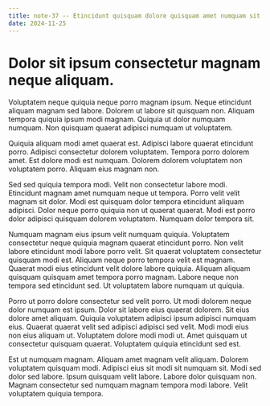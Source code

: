 ```yaml
---
title: note-37 -- Etincidunt quisquam dolore quisquam amet numquam sit neque.
date: 2024-11-25
---
```


# Dolor sit ipsum consectetur magnam neque aliquam.

Voluptatem neque quiquia neque porro magnam ipsum. Neque etincidunt aliquam magnam sed labore. Dolorem ut labore sit quisquam non. Aliquam tempora quiquia ipsum modi magnam. Quiquia ut dolor numquam numquam. Non quisquam quaerat adipisci numquam ut voluptatem.

Quiquia aliquam modi amet quaerat est. Adipisci labore quaerat etincidunt porro. Adipisci consectetur dolorem voluptatem. Tempora porro dolorem amet. Est dolore modi est numquam. Dolorem dolorem voluptatem non voluptatem porro. Aliquam eius magnam non.

Sed sed quiquia tempora modi. Velit non consectetur labore modi. Etincidunt magnam amet numquam neque ut tempora. Porro velit velit magnam sit dolor. Modi est quisquam dolor tempora etincidunt aliquam adipisci. Dolor neque porro quiquia non ut quaerat quaerat. Modi est porro dolor adipisci quisquam dolorem voluptatem. Numquam dolor tempora sit.

Numquam magnam eius ipsum velit numquam quiquia. Voluptatem consectetur neque quiquia magnam quaerat etincidunt porro. Non velit labore etincidunt modi labore porro velit. Sit quaerat voluptatem consectetur quisquam modi est. Aliquam neque porro tempora velit est magnam. Quaerat modi eius etincidunt velit dolore labore quiquia. Aliquam aliquam quisquam quisquam amet tempora porro magnam. Labore neque non tempora sed etincidunt sed. Ut voluptatem labore numquam ut quiquia.

Porro ut porro dolore consectetur sed velit porro. Ut modi dolorem neque dolor numquam est ipsum. Dolor sit labore eius quaerat dolorem. Sit eius dolore amet aliquam. Quiquia voluptatem adipisci ipsum adipisci numquam eius. Quaerat quaerat velit sed adipisci adipisci sed velit. Modi modi eius non eius aliquam ut. Voluptatem dolore modi modi ut. Amet quisquam ut consectetur quisquam quaerat. Voluptatem quiquia etincidunt sed est.

Est ut numquam magnam. Aliquam amet magnam velit aliquam. Dolorem voluptatem quisquam modi. Adipisci eius sit modi sit numquam sit. Modi sed dolor sed labore. Ipsum quisquam velit labore. Labore dolor quisquam non. Magnam consectetur sed numquam magnam tempora modi labore. Velit voluptatem quiquia tempora.

